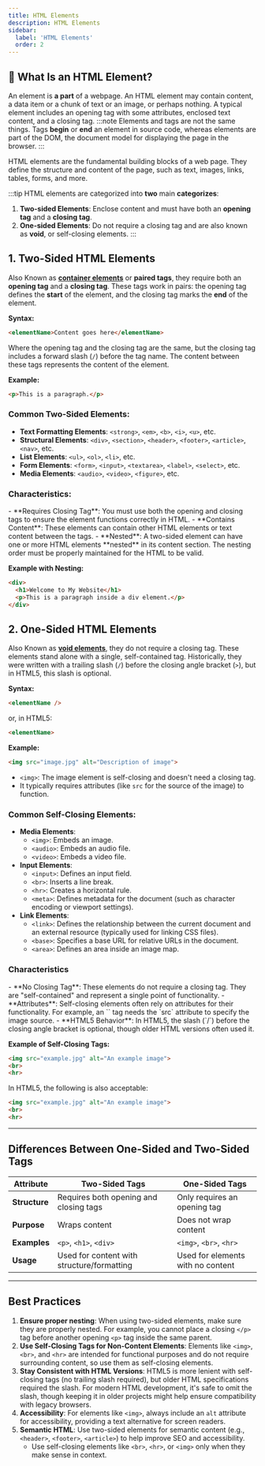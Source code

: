 ```yaml
---
title: HTML Elements
description: HTML Elements
sidebar:
  label: 'HTML Elements'
  order: 2
---
```


## 🚀 What Is an HTML Element?

An element is **a part** of a webpage. An HTML element may contain content, a data item or a chunk of text or an image, or perhaps nothing. A typical element includes an opening tag with some attributes, enclosed text content, and a closing tag.
:::note
Elements and tags are not the same things. Tags **begin** or **end** an element in source code, whereas elements are part of the DOM, the document model for displaying the page in the browser.
:::

HTML elements are the fundamental building blocks of a web page. They define the structure and content of the page, such as text, images, links, tables, forms, and more.   

:::tip
HTML elements are categorized into **two** main **categorizes**: 
1. **Two-sided Elements**: Enclose content and must have both an **opening tag** and a **closing tag**.
2. **One-sided Elements**: Do not require a closing tag and are also known as **void**, or self-closing elements.
:::

## 1. Two-Sided HTML Elements 

Also Known as **[container elements](https://developer.mozilla.org/en-US/docs/Learn_web_development/Core/Structuring_content/Basic_HTML_syntax#anatomy_of_an_html_element)** or **paired tags**, they require both an **opening tag** and a **closing tag**. These tags work in pairs: the opening tag defines the **start** of the element, and the closing tag marks the **end** of the element.

**Syntax:**
```html
<elementName>Content goes here</elementName>
```

Where the opening tag and the closing tag are the same, but the closing tag includes a forward slash (`/`) before the tag name. The content between these tags represents the content of the element.

**Example:**
```html
<p>This is a paragraph.</p>
```
### Common Two-Sided Elements:

- **Text Formatting Elements**:
   `<strong>`, `<em>`, `<b>`, `<i>`, `<u>`, etc.
- **Structural Elements**:
   `<div>`, `<section>`, `<header>`, `<footer>`, `<article>`, `<nav>`, etc.
- **List Elements**:
   `<ul>`, `<ol>`, `<li>`, etc.
- **Form Elements**:
   `<form>`, `<input>`, `<textarea>`, `<label>`, `<select>`, etc.
- **Media Elements**:
  `<audio>`, `<video>`, `<figure>`, etc.

### Characteristics:
<Aside type="tip" title="📝">
- **Requires Closing Tag**: You must use both the opening and closing tags to ensure the element functions correctly in HTML. 
- **Contains Content**: These elements can contain other HTML elements or text content between the tags.
- **Nested**: A two-sided element can have one or more HTML elements **nested** in its content section. The nesting order must be properly maintained for the HTML to be valid.
</Aside>

**Example with Nesting:**
```html
<div>
  <h1>Welcome to My Website</h1>
  <p>This is a paragraph inside a div element.</p>
</div>
```
## 2. One-Sided HTML Elements 

Also Known as **[void elements](https://developer.mozilla.org/en-US/docs/Glossary/Void_element)**, they do not require a closing tag. These elements stand alone with a single, self-contained tag. Historically, they were written with a trailing slash (`/`) before the closing angle bracket (`>`), but in HTML5, this slash is optional.

**Syntax:**
```html
<elementName />
```

or, in HTML5:

```html
<elementName>
```

**Example:**
```html
<img src="image.jpg" alt="Description of image">
```
- `<img>`: The image element is self-closing and doesn't need a closing tag.
- It typically requires attributes (like `src` for the source of the image) to function.

### Common Self-Closing Elements:

- **Media Elements**:
  - `<img>`: Embeds an image.
  - `<audio>`: Embeds an audio file.
  - `<video>`: Embeds a video file.
- **Input Elements**:
  - `<input>`: Defines an input field.
  - `<br>`: Inserts a line break.
  - `<hr>`: Creates a horizontal rule.
  - `<meta>`: Defines metadata for the document (such as character encoding or viewport settings).
- **Link Elements**:
  - `<link>`: Defines the relationship between the current document and an external resource (typically used for linking CSS files).
  - `<base>`: Specifies a base URL for relative URLs in the document.
  - `<area>`: Defines an area inside an image map.

### Characteristics
<Aside type="tip" title="📝">
  - **No Closing Tag**: These elements do not require a closing tag. They are "self-contained" and represent a single point of functionality.
- **Attributes**: Self-closing elements often rely on attributes for their functionality. For example, an `<img>` tag needs the `src` attribute to specify the image source.
- **HTML5 Behavior**: In HTML5, the slash (`/`) before the closing angle bracket is optional, though older HTML versions often used it.
</Aside>

**Example of Self-Closing Tags:**
```html
<img src="example.jpg" alt="An example image">
<br>
<hr>
```

In HTML5, the following is also acceptable:
```html
<img src="example.jpg" alt="An example image">
<br>
<hr>
```

---

## Differences Between One-Sided and Two-Sided Tags

| **Attribute**          | **Two-Sided Tags**                           | **One-Sided Tags**                |
|------------------------|----------------------------------------------|-----------------------------------|
| **Structure**          | Requires both opening and closing tags       | Only requires an opening tag     |
| **Purpose**            | Wraps content                               | Does not wrap content            |
| **Examples**           | `<p>`, `<h1>`, `<div>`                      | `<img>`, `<br>`, `<hr>`          |
| **Usage**              | Used for content with structure/formatting   | Used for elements with no content |

---

## Best Practices

1. **Ensure proper nesting**: When using two-sided elements, make sure they are properly nested. For example, you cannot place a closing `</p>` tag before another opening `<p>` tag inside the same parent.   
2. **Use Self-Closing Tags for Non-Content Elements**: Elements like `<img>`, `<br>`, and `<hr>` are intended for functional purposes and do not require surrounding content, so use them as self-closing elements.
3. **Stay Consistent with HTML Versions**: HTML5 is more lenient with self-closing tags (no trailing slash required), but older HTML specifications required the slash. For modern HTML development, it's safe to omit the slash, though keeping it in older projects might help ensure compatibility with legacy browsers.
4. **Accessibility**: For elements like `<img>`, always include an `alt` attribute for accessibility, providing a text alternative for screen readers.
5. **Semantic HTML**: Use two-sided elements for semantic content (e.g., `<header>`, `<footer>`, `<article>`) to help improve SEO and accessibility.
   - Use self-closing elements like `<br>`, `<hr>`, or `<img>` only when they make sense in context.
